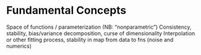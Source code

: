 # Fundamental Concepts

Space of functions / parameterization (NB: "nonparametric")
Consistency, stability, bias/variance decomposition, curse of dimensionality
Interpolation or other fitting process, stability in map from data to fns (noise and numerics)
